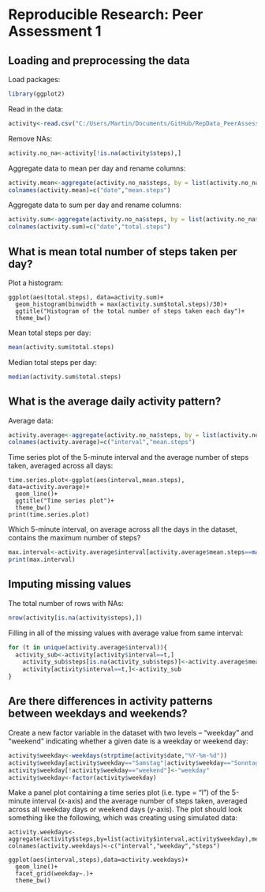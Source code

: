 # Reproducible Research: Peer Assessment 1


## Loading and preprocessing the data

Load packages:
```r
library(ggplot2) 
```

Read in the data:
```r
activity<-read.csv("C:/Users/Martin/Documents/GitHub/RepData_PeerAssessment1/activity/activity.csv") 
```

Remove NAs:
```r
activity.no_na<-activity[!is.na(activity$steps),]
```

Aggregate data to mean per day and rename columns:
```r
activity.mean<-aggregate(activity.no_na$steps, by = list(activity.no_na$date), FUN = mean)
colnames(activity.mean)=c("date","mean.steps")
```

Aggregate data to sum per day and rename columns:
```r
activity.sum<-aggregate(activity.no_na$steps, by = list(activity.no_na$date), FUN = sum)
colnames(activity.sum)=c("date","total.steps")
```

## What is mean total number of steps taken per day?
Plot a histogram:
```rfigure1
ggplot(aes(total.steps), data=activity.sum)+
  geom_histogram(binwidth = max(activity.sum$total.steps)/30)+
  ggtitle("Histogram of the total number of steps taken each day")+
  theme_bw()
```

Mean total steps per day:
```r
mean(activity.sum$total.steps)
```

Median total steps per day:
```r
median(activity.sum$total.steps)
```

## What is the average daily activity pattern?
Average data:
```r
activity.average<-aggregate(activity.no_na$steps, by = list(activity.no_na$interval), FUN = mean)
colnames(activity.average)=c("interval","mean.steps")
```
Time series plot of the 5-minute interval and the average number of steps taken, averaged across all days:
```rfigure2
time.series.plot<-ggplot(aes(interval,mean.steps), data=activity.average)+
  geom_line()+
  ggtitle("Time series plot")+
  theme_bw()
print(time.series.plot)
```

Which 5-minute interval, on average across all the days in the dataset, contains the maximum number of steps?
```r
max.interval<-activity.average$interval[activity.average$mean.steps==max(activity.average$mean.steps)]
print(max.interval)
```

## Imputing missing values
The total number of rows with NAs:
```r
nrow(activity[is.na(activity$steps),])
```

Filling in all of the missing values with average value from same interval:
```r
for (t in unique(activity.average$interval)){
  activity_sub<-activity[activity$interval==t,]
    activity_sub$steps[is.na(activity_sub$steps)]<-activity.average$mean.steps[activity.average$interval==t]
    activity[activity$interval==t,]<-activity_sub
}
```

## Are there differences in activity patterns between weekdays and weekends?

Create a new factor variable in the dataset with two levels -- "weekday" and "weekend" indicating whether a given date is a weekday or weekend day:
```r
activity$weekday<-weekdays(strptime(activity$date,"%Y-%m-%d"))
activity$weekday[activity$weekday=="Samstag"|activity$weekday=="Sonntag"]<-"weekend"
activity$weekday[!activity$weekday=="weekend"]<-"weekday"
activity$weekday<-factor(activity$weekday)
```

Make a panel plot containing a time series plot (i.e. type = "l") of the 5-minute interval (x-axis) and the average number of steps taken, averaged across all weekday days or weekend days (y-axis). The plot should look something like the following, which was creating using simulated data:
```rfigure
activity.weekdays<-aggregate(activity$steps,by=list(activity$interval,activity$weekday),mean)
colnames(activity.weekdays)<-c("interval","weekday","steps")

ggplot(aes(interval,steps),data=activity.weekdays)+
  geom_line()+
  facet_grid(weekday~.)+
  theme_bw()
```
